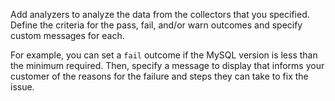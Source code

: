 Add analyzers to analyze the data from the collectors that you specified. Define the criteria for the pass, fail, and/or warn outcomes and specify custom messages for each. 

For example, you can set a `fail` outcome if the MySQL version is less than the minimum required. Then, specify a message to display that informs your customer of the reasons for the failure and steps they can take to fix the issue.